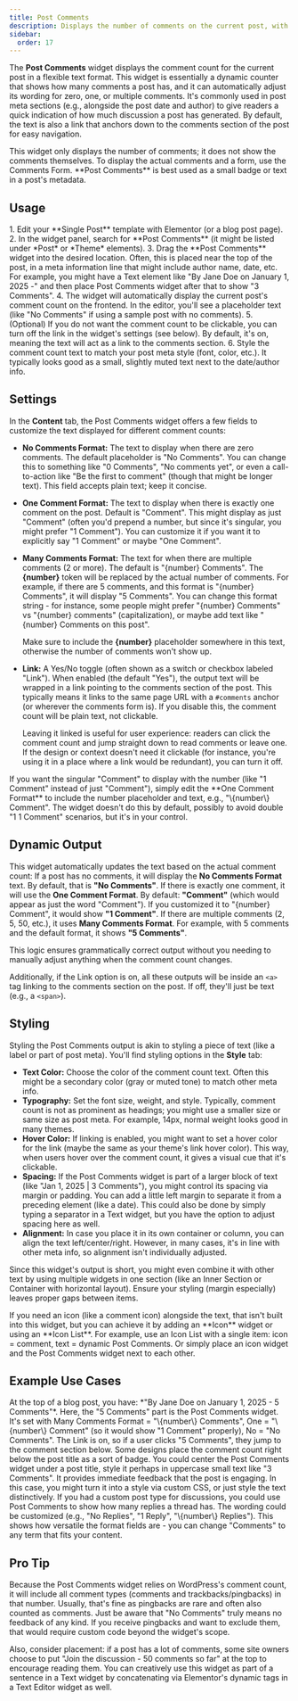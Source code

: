 ```yaml
---
title: Post Comments
description: Displays the number of comments on the current post, with customizable singular/plural text and an option to link to the comments section.
sidebar:
  order: 17
---
```



The **Post Comments** widget displays the comment count for the current post in a flexible text format. This widget is essentially a dynamic counter that shows how many comments a post has, and it can automatically adjust its wording for zero, one, or multiple comments. It's commonly used in post meta sections (e.g., alongside the post date and author) to give readers a quick indication of how much discussion a post has generated. By default, the text is also a link that anchors down to the comments section of the post for easy navigation.

<Aside type="note">
This widget only displays the number of comments; it does not show the comments themselves. To display the actual comments and a form, use the Comments Form. **Post Comments** is best used as a small badge or text in a post's metadata.
</Aside>

<LinkCard title="Comments Form Widget" href="../comments-form" />

## Usage

<Steps>
1. Edit your **Single Post** template with Elementor (or a blog post page).
2. In the widget panel, search for **Post Comments** (it might be listed under *Post* or *Theme* elements).
3. Drag the **Post Comments** widget into the desired location. Often, this is placed near the top of the post, in a meta information line that might include author name, date, etc. For example, you might have a Text element like "By Jane Doe on January 1, 2025 -" and then place Post Comments widget after that to show "3 Comments".
4. The widget will automatically display the current post's comment count on the frontend. In the editor, you'll see a placeholder text (like "No Comments" if using a sample post with no comments).
5. (Optional) If you do not want the comment count to be clickable, you can turn off the link in the widget's settings (see below). By default, it's on, meaning the text will act as a link to the comments section.
6. Style the comment count text to match your post meta style (font, color, etc.). It typically looks good as a small, slightly muted text next to the date/author info.
</Steps>

## Settings

In the **Content** tab, the Post Comments widget offers a few fields to customize the text displayed for different comment counts:

- **No Comments Format:** The text to display when there are zero comments. The default placeholder is "No Comments". You can change this to something like "0 Comments", "No comments yet", or even a call-to-action like "Be the first to comment" (though that might be longer text). This field accepts plain text; keep it concise.
- **One Comment Format:** The text to display when there is exactly one comment on the post. Default is "Comment". This might display as just "Comment" (often you'd prepend a number, but since it's singular, you might prefer "1 Comment"). You can customize it if you want it to explicitly say "1 Comment" or maybe "One Comment".
- **Many Comments Format:** The text for when there are multiple comments (2 or more). The default is "\{number\} Comments". The **\{number\}** token will be replaced by the actual number of comments. For example, if there are 5 comments, and this format is "\{number\} Comments", it will display "5 Comments". You can change this format string - for instance, some people might prefer "\{number\} Comments" vs "\{number\} comments" (capitalization), or maybe add text like "\{number\} Comments on this post".
  
  Make sure to include the **\{number\}** placeholder somewhere in this text, otherwise the number of comments won't show up.
- **Link:** A Yes/No toggle (often shown as a switch or checkbox labeled "Link"). When enabled (the default "Yes"), the output text will be wrapped in a link pointing to the comments section of the post. This typically means it links to the same page URL with a `#comments` anchor (or wherever the comments form is). If you disable this, the comment count will be plain text, not clickable.
  
  Leaving it linked is useful for user experience: readers can click the comment count and jump straight down to read comments or leave one. If the design or context doesn't need it clickable (for instance, you're using it in a place where a link would be redundant), you can turn it off.

<Aside type="tip">
If you want the singular "Comment" to display with the number (like "1 Comment" instead of just "Comment"), simply edit the **One Comment Format** to include the number placeholder and text, e.g., "\{number\} Comment". The widget doesn't do this by default, possibly to avoid double "1 1 Comment" scenarios, but it's in your control.
</Aside>

## Dynamic Output

This widget automatically updates the text based on the actual comment count:
<CardGrid>
  <Card title="0 Comments">
    If a post has no comments, it will display the **No Comments Format** text. By default, that is **"No Comments"**.
  </Card>
  <Card title="1 Comment">
    If there is exactly one comment, it will use the **One Comment Format**. By default: **"Comment"** (which would appear as just the word "Comment"). If you customized it to "\{number\} Comment", it would show **"1 Comment"**.
  </Card>
  <Card title="Multiple Comments">
    If there are multiple comments (2, 5, 50, etc.), it uses **Many Comments Format**. For example, with 5 comments and the default format, it shows **"5 Comments"**.
  </Card>
</CardGrid>

This logic ensures grammatically correct output without you needing to manually adjust anything when the comment count changes.

Additionally, if the Link option is on, all these outputs will be inside an `<a>` tag linking to the comments section on the post. If off, they'll just be text (e.g., a `<span>`).

## Styling

Styling the Post Comments output is akin to styling a piece of text (like a label or part of post meta). You'll find styling options in the **Style** tab:
- **Text Color:** Choose the color of the comment count text. Often this might be a secondary color (gray or muted tone) to match other meta info.
- **Typography:** Set the font size, weight, and style. Typically, comment count is not as prominent as headings; you might use a smaller size or same size as post meta. For example, 14px, normal weight looks good in many themes.
- **Hover Color:** If linking is enabled, you might want to set a hover color for the link (maybe the same as your theme's link hover color). This way, when users hover over the comment count, it gives a visual cue that it's clickable.
- **Spacing:** If the Post Comments widget is part of a larger block of text (like "Jan 1, 2025 | 3 Comments"), you might control its spacing via margin or padding. You can add a little left margin to separate it from a preceding element (like a date). This could also be done by simply typing a separator in a Text widget, but you have the option to adjust spacing here as well.
- **Alignment:** In case you place it in its own container or column, you can align the text left/center/right. However, in many cases, it's in line with other meta info, so alignment isn't individually adjusted.

Since this widget's output is short, you might even combine it with other text by using multiple widgets in one section (like an Inner Section or Container with horizontal layout). Ensure your styling (margin especially) leaves proper gaps between items.

<Aside type="note">
If you need an icon (like a comment icon) alongside the text, that isn't built into this widget, but you can achieve it by adding an **Icon** widget or using an **Icon List**. For example, use an Icon List with a single item: icon = comment, text = dynamic Post Comments. Or simply place an icon widget and the Post Comments widget next to each other.
</Aside>

## Example Use Cases

<CardGrid>
  <Card title='Blog Post Meta'>
  At the top of a blog post, you have: *"By Jane Doe on January 1, 2025 - 5 Comments"*. Here, the "5 Comments" part is the Post Comments widget. It's set with Many Comments Format = "\{number\} Comments", One = "\{number\} Comment" (so it would show "1 Comment" properly), No = "No Comments". The Link is on, so if a user clicks "5 Comments", they jump to the comment section below.
  </Card>
  <Card title='Comment Badge Below Title'>
  Some designs place the comment count right below the post title as a sort of badge. You could center the Post Comments widget under a post title, style it perhaps in uppercase small text like "3 Comments". It provides immediate feedback that the post is engaging. In this case, you might turn it into a <Badge text="3 Comments" variant="note" /> style via custom CSS, or just style the text distinctively.
  </Card>
  <Card title='Forum or Discussion Indicator'>
  If you had a custom post type for discussions, you could use Post Comments to show how many replies a thread has. The wording could be customized (e.g., "No Replies", "1 Reply", "\{number\} Replies"). This shows how versatile the format fields are - you can change "Comments" to any term that fits your content.
  </Card>
</CardGrid>

## Pro Tip

Because the Post Comments widget relies on WordPress's comment count, it will include all comment types (comments and trackbacks/pingbacks) in that number. Usually, that's fine as pingbacks are rare and often also counted as comments. Just be aware that "No Comments" truly means no feedback of any kind. If you receive pingbacks and want to exclude them, that would require custom code beyond the widget's scope.

Also, consider placement: if a post has a lot of comments, some site owners choose to put "Join the discussion - 50 comments so far" at the top to encourage reading them. You can creatively use this widget as part of a sentence in a Text widget by concatenating via Elementor's dynamic tags in a Text Editor widget as well.

